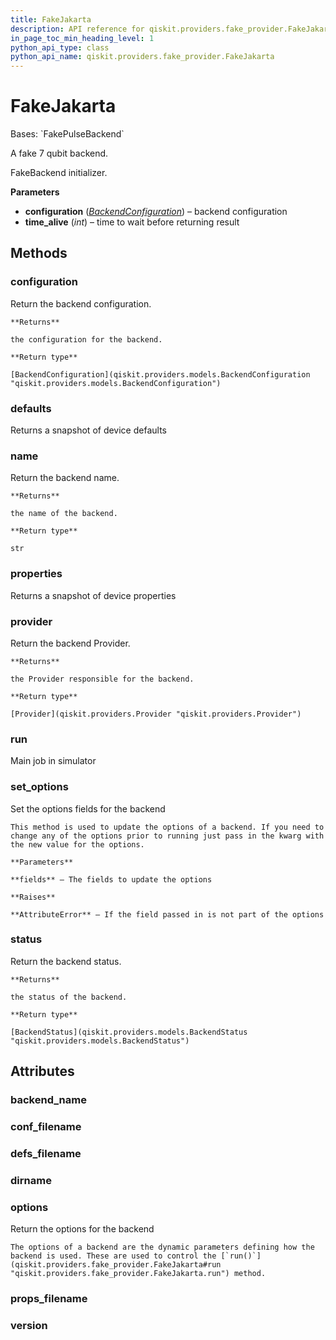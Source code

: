 ```yaml
---
title: FakeJakarta
description: API reference for qiskit.providers.fake_provider.FakeJakarta
in_page_toc_min_heading_level: 1
python_api_type: class
python_api_name: qiskit.providers.fake_provider.FakeJakarta
---
```


# FakeJakarta

<Class id="qiskit.providers.fake_provider.FakeJakarta" isDedicatedPage={true} github="https://github.com/qiskit/qiskit/tree/stable/0.24/qiskit/providers/fake_provider/backends/jakarta/fake_jakarta.py" signature="FakeJakarta">
  Bases: `FakePulseBackend`

  A fake 7 qubit backend.

  FakeBackend initializer.

  **Parameters**

  *   **configuration** ([*BackendConfiguration*](qiskit.providers.models.BackendConfiguration "qiskit.providers.models.BackendConfiguration")) – backend configuration
  *   **time\_alive** (*int*) – time to wait before returning result

  ## Methods

  <span id="qiskit-providers-fake-provider-fakejakarta-configuration" />

  ### configuration

  <Function id="qiskit.providers.fake_provider.FakeJakarta.configuration" name="configuration" signature="FakeJakarta.configuration()">
    Return the backend configuration.

    **Returns**

    the configuration for the backend.

    **Return type**

    [BackendConfiguration](qiskit.providers.models.BackendConfiguration "qiskit.providers.models.BackendConfiguration")
  </Function>

  <span id="qiskit-providers-fake-provider-fakejakarta-defaults" />

  ### defaults

  <Function id="qiskit.providers.fake_provider.FakeJakarta.defaults" name="defaults" signature="FakeJakarta.defaults()">
    Returns a snapshot of device defaults
  </Function>

  <span id="qiskit-providers-fake-provider-fakejakarta-name" />

  ### name

  <Function id="qiskit.providers.fake_provider.FakeJakarta.name" name="name" signature="FakeJakarta.name()">
    Return the backend name.

    **Returns**

    the name of the backend.

    **Return type**

    str
  </Function>

  <span id="qiskit-providers-fake-provider-fakejakarta-properties" />

  ### properties

  <Function id="qiskit.providers.fake_provider.FakeJakarta.properties" name="properties" signature="FakeJakarta.properties()">
    Returns a snapshot of device properties
  </Function>

  <span id="qiskit-providers-fake-provider-fakejakarta-provider" />

  ### provider

  <Function id="qiskit.providers.fake_provider.FakeJakarta.provider" name="provider" signature="FakeJakarta.provider()">
    Return the backend Provider.

    **Returns**

    the Provider responsible for the backend.

    **Return type**

    [Provider](qiskit.providers.Provider "qiskit.providers.Provider")
  </Function>

  <span id="qiskit-providers-fake-provider-fakejakarta-run" />

  ### run

  <Function id="qiskit.providers.fake_provider.FakeJakarta.run" name="run" signature="FakeJakarta.run(run_input, **kwargs)">
    Main job in simulator
  </Function>

  <span id="qiskit-providers-fake-provider-fakejakarta-set-options" />

  ### set\_options

  <Function id="qiskit.providers.fake_provider.FakeJakarta.set_options" name="set_options" signature="FakeJakarta.set_options(**fields)">
    Set the options fields for the backend

    This method is used to update the options of a backend. If you need to change any of the options prior to running just pass in the kwarg with the new value for the options.

    **Parameters**

    **fields** – The fields to update the options

    **Raises**

    **AttributeError** – If the field passed in is not part of the options
  </Function>

  <span id="qiskit-providers-fake-provider-fakejakarta-status" />

  ### status

  <Function id="qiskit.providers.fake_provider.FakeJakarta.status" name="status" signature="FakeJakarta.status()">
    Return the backend status.

    **Returns**

    the status of the backend.

    **Return type**

    [BackendStatus](qiskit.providers.models.BackendStatus "qiskit.providers.models.BackendStatus")
  </Function>

  ## Attributes

  ### backend\_name

  <Attribute id="qiskit.providers.fake_provider.FakeJakarta.backend_name" name="backend_name" attributeValue="= 'fake_jakarta'" />

  ### conf\_filename

  <Attribute id="qiskit.providers.fake_provider.FakeJakarta.conf_filename" name="conf_filename" attributeValue="= 'conf_jakarta.json'" />

  ### defs\_filename

  <Attribute id="qiskit.providers.fake_provider.FakeJakarta.defs_filename" name="defs_filename" attributeValue="= 'defs_jakarta.json'" />

  ### dirname

  <Attribute id="qiskit.providers.fake_provider.FakeJakarta.dirname" name="dirname" attributeValue="= '/home/computertreker/git/qiskit/qiskit/.tox/docs/lib/python3.8/site-packages/qiskit/providers/fake_provider/backends/jakarta'" />

  ### options

  <Attribute id="qiskit.providers.fake_provider.FakeJakarta.options" name="options">
    Return the options for the backend

    The options of a backend are the dynamic parameters defining how the backend is used. These are used to control the [`run()`](qiskit.providers.fake_provider.FakeJakarta#run "qiskit.providers.fake_provider.FakeJakarta.run") method.
  </Attribute>

  ### props\_filename

  <Attribute id="qiskit.providers.fake_provider.FakeJakarta.props_filename" name="props_filename" attributeValue="= 'props_jakarta.json'" />

  ### version

  <Attribute id="qiskit.providers.fake_provider.FakeJakarta.version" name="version" attributeValue="= 1" />
</Class>


